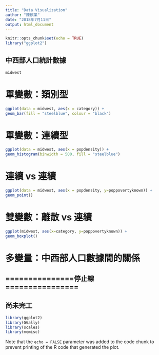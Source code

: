```yaml
---
title: "Data Visualization"
author: "陳麒業"
date: "2018年7月11日"
output: html_document
---
```


```r
knitr::opts_chunk$set(echo = TRUE)
library("ggplot2")
```

## 中西部人口統計數據

```r
midwest
```

# 單變數：類別型

```r
ggplot(data = midwest, aes(x = category)) +
geom_bar(fill = "steelblue", colour = "black")
```

# 單變數：連續型

```r
ggplot(data = midwest, aes(x = popdensity)) +
geom_histogram(binwidth = 500, fill = "steelblue")
```

# 連續 vs 連續

```r
ggplot(data = midwest, aes(x = popdensity, y=poppovertyknown)) +
geom_point()
```

# 雙變數：離散 vs 連續

```r
ggplot(midwest, aes(x=category, y=poppovertyknown)) +
geom_boxplot()
```

# 多變量：中西部人口數據間的關係

## ===============停止線================

## 尚未完工

```r
library(ggplot2)
library(GGally)
library(scales)
library(memisc)
```

Note that the `echo = FALSE` parameter was added to the code chunk to prevent printing of the R code that generated the plot.
